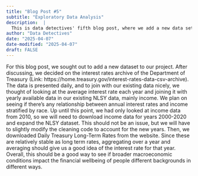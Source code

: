 ```yaml
---
title: "Blog Post #5"
subtitle: "Exploratory Data Analysis"
description:  |
  This is data detectives' fifth blog post, where we add a new data set about interest rates.
author: "Data Detectives"
date: "2025-04-07"
date-modified: "2025-04-07"
draft: FALSE
---
```


For this blog post, we sought out to add a new dataset to our project. After discussing, we decided on the interest rates archive of the Department of Treasury (Link: https://home.treasury.gov/interest-rates-data-csv-archive). The data is presented daily, and to join with our existing data nicely, we thought of looking at the average interest rate each year and joining it with yearly available data in our existing NLSY data, mainly income. We plan on seeing if there's any relationship between annual interest rates and income stratified by race. Up until this point, we had only looked at income data from 2010, so we will need to download income data for years 2000-2020 and expand the NLSY dataset. This should not be an issue, but we will have to slightly modify the cleaning code to account for the new years. Then, we downloaded Daily Treasury Long-Term Rates from the website. Since these are relatively stable as long term rates, aggregating over a year and averaging should give us a good idea of the interest rate for that year. Overall, this should be a good way to see if broader macroeconomic conditions impact the financial wellbeing of people different backgrounds in different ways.